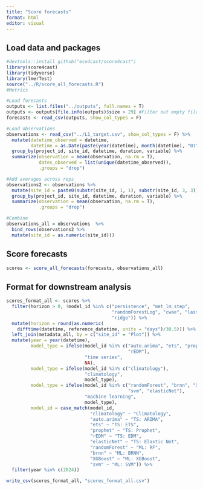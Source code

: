 ```yaml
---
title: "Score forecasts"
format: html
editor: visual
---
```


## Load data and packages

```r
#devtools::install_github("eco4cast/score4cast")
library(score4cast)
library(tidyverse)
library(lmerTest)
source("../R/score_all_forecasts.R")
#Metrics

#Load forecasts
outputs <- list.files("../outputs", full.names = T)
outputs <- outputs[file.info(outputs)$size > 29] #Filter out empty files
forecasts <- read_csv(outputs, show_col_types = F)

#Load observations
observations <- read_csv("../L1_target.csv", show_col_types = F) %>%
  mutate(datetime_observed = datetime,
         datetime = as.Date(paste(year(datetime), month(datetime), "01", sep = "-"))) %>%
  group_by(project_id, site_id, datetime, duration, variable) %>%
  summarize(observation = mean(observation, na.rm = T),
            dates_observed = list(unique(datetime_observed)),
            .groups = "drop")

#Add averages across reps
observations2 <- observations %>%
  mutate(site_id = paste0(substr(site_id, 1, 1), substr(site_id, 3, 3))) %>%
  group_by(project_id, site_id, datetime, duration, variable) %>%
  summarize(observation = mean(observation, na.rm = T),
            .groups = "drop")

#Combine
observations_all = observations  %>%
  bind_rows(observations2 %>%
  mutate(site_id = as.numeric(site_id)))
```

## Score forecasts

```r
scores <- score_all_forecasts(forecasts, observations_all)
```

## Format for downstream analysis

```r
scores_format_all <- scores %>%
  filter(horizon > 0, !model_id %in% c("persistence", "met_lm_step", 
                                       "randomForestLog", "cwae", "lasso", 
                                       "ridge")) %>%
  mutate(horizon = round(as.numeric(
    difftime(datetime, reference_datetime, units = "days")/30.5))) %>%
  left_join(metadata_all, by = c("site_id" = "Plot")) %>%
  mutate(year = year(datetime),
         model_type = ifelse(model_id %in% c("auto.arima", "ets", "prophet", 
                                             "rEDM"),
                             "time series",
                             NA),
         model_type = ifelse(model_id %in% c("climatology"),
                             "climatology",
                             model_type),
         model_type = ifelse(model_id %in% c("randomForest", "brnn", "XGBoost",
                                             "svm", "elasticNet"),
                             "machine learning",
                             model_type),
         model_id = case_match(model_id,
                               "climatology" ~ "Climatology",
                               "auto.arima" ~ "TS: ARIMA",
                               "ets" ~ "TS: ETS",
                               "prophet" ~ "TS: Prophet",
                               "rEDM" ~ "TS: EDM",
                               "elasticNet" ~ "TS: Elastic Net",
                               "randomForest" ~ "ML: RF",
                               "brnn" ~ "ML: BRNN",
                               "XGBoost" ~ "ML: XGBoost",
                               "svm" ~ "ML: SVM")) %>%
  filter(year %in% c(2024))

write_csv(scores_format_all, "scores_format_all.csv")
```

